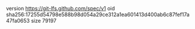 version https://git-lfs.github.com/spec/v1
oid sha256:17255d54798e588b98d054a29ce312a1ea601413d400ab6c87fef17a47fa0653
size 79197
